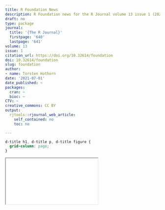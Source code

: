```yaml
---
title: R Foundation News
description: R Foundation news for the R Journal volume 13 issue 1 (2021)
draft: no
type: package
journal:
  title: '{The R Journal}'
  firstpage: '640'
  lastpage: '641'
volume: 13
issue: 1
citation_url: https://doi.org/10.32614/foundation
doi: 10.32614/foundation
slug: foundation
author:
- name: Torsten Hothorn
date: '2021-07-01'
date_published: ~
packages:
  cran: ~
  bioc: ~
CTV: ~
creative_commons: CC BY
output:
  rjtools::rjournal_web_article:
    self_contained: no
    toc: no

---
```


```css
d-title h1, d-title p, d-title figure {
  grid-column: page;
}
```

<div class="l-page">
  <object data="foundation.pdf" type="application/pdf" style="height:955px;width:100%">
    <iframe src="foundation.pdf"></iframe>
  </object>
</div>
